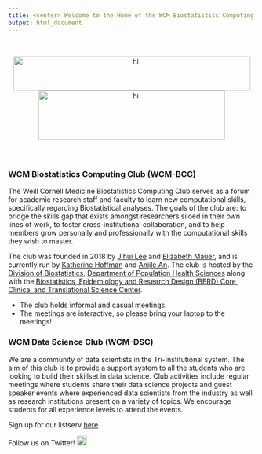```yaml
---
title: <center> Welcome to the Home of the WCM Biostatistics Computing and Data Science Clubs! </center>
output: html_document
---
```


<br>

<center><img src="file_resources/WCM_PopulationHealthSciences_LOGO_HZSS1L_CLR_RGB.png" alt="hi" width="483" height="70"><img src="file_resources/WCM_CTSC-Long_LOGO_HZSS1L_CLR_RGB.png" alt="hi" style="text-align:center;" width="380" height="100"></center>

<br>

## {.tabset .tabset-fade .tabset-pills}

### WCM Biostatistics Computing Club (WCM-BCC)


The Weill Cornell Medicine Biostatistics Computing Club serves as a forum for academic research staff and faculty to learn new computational skills, specifically regarding Biostatistical analyses. The goals of the club are: to bridge the skills gap that exists amongst researchers siloed in their own lines of work, to foster cross-institutional collaboration, and to help members grow personally and professionally with the computational skills they wish to master. 

The club was founded in 2018 by [Jihui Lee](https://jihuilee.com) and [Elizabeth Mauer](https://phs.weill.cornell.edu/directory/profiles/mauer-elizabeth), and is currently run by [Katherine Hoffman](https://www.khstats.com) and [Anjile An](https://phs.weill.cornell.edu/directory/profiles/anjile). The club is hosted by the [Division of Biostatistics](http://hpr.weill.cornell.edu/divisions/biostatistics/), [Department of Population Health Sciences](https://phs.weill.cornell.edu) along with the [Biostatistics, Epidemiology and Research Design (BERD) Core](https://ctscweb.weill.cornell.edu/about-us/ctsc-programs/biostatistics-epidemiology-and-research-design), [Clinical and Translational Science Center](https://ctscweb.weill.cornell.edu/).


- The club holds informal and casual meetings. 
- The meetings are interactive, so please bring your laptop to the meetings! 


### WCM Data Science Club (WCM-DSC)


We are a community of data scientists in the Tri-Institutional system. The aim of this club is to provide a support system to all the students who are looking to build their skillset in data science. Club activities include regular meetings where students share their data science projects and guest speaker events where experienced data scientists from the industry as well as research institutions present on a variety of topics. We encourage students for all experience levels to attend the events.


Sign up for our listserv [here](https://docs.google.com/forms/d/e/1FAIpQLSfxNuEVslSp_RrjsTq58fJn9axRQhWpmz6bC-XGDr8tDuQagg/viewform).

Follow us on Twitter! [<img src="file_resources/twitter.png" alt="hi" width="20" height="20">](https://twitter.com/wcmdatascience)
